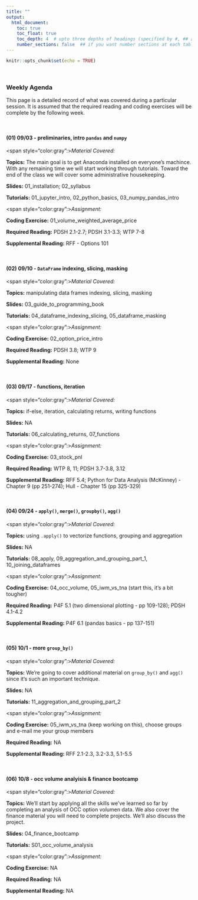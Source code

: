 ```yaml
---
title: ""
output:
  html_document:
    toc: true
    toc_float: true
    toc_depth: 4  # upto three depths of headings (specified by #, ## and ###)
    number_sections: false  ## if you want number sections at each table header
---
```


```r
knitr::opts_chunk$set(echo = TRUE)
```

&nbsp;

### **Weekly Agenda**

This page is a detailed record of what was covered during a particular session.  It is assumed that the required reading and coding exercises will be complete by the following week. 

&nbsp;


#### (01) 09/03 - preliminaries, intro `pandas` and `numpy`

<span style="color:gray":>*Material Covered:*</span> 

**Topics:** The main goal is to get Anaconda installed on everyone's machince.  With any remaining time we will start working through tutorials.  Toward the end of the class we will cover some administrative housekeeping.

**Slides:** 01_installation; 02_syllabus

**Tutorials:** 01_jupyter_intro, 02_python_basics, 03_numpy_pandas_intro

<span style="color:gray":>*Assignment:*</span> 

**Coding Exercise:** 01_volume_weighted_average_price

**Required Reading:** PDSH 2.1-2.7; PDSH 3.1-3.3; WTP 7-8

**Supplemental Reading:** RFF - Options 101


&nbsp;

#### (02) 09/10 - `DataFrame` indexing, slicing, masking


<span style="color:gray":>*Material Covered:*</span>

**Topics:** manipulating data frames indexing, slicing, masking

**Slides:** 03_guide_to_programming_book

**Tutorials:** 04_dataframe_indexing_slicing, 05_dataframe_masking

<span style="color:gray":>*Assignment:*</span>

**Coding Exercise:** 02_option_price_intro

**Required Reading:** PDSH 3.8; WTP 9

**Supplemental Reading:** None

&nbsp;


#### (03) 09/17 - functions, iteration


<span style="color:gray":>*Material Covered:*</span>

**Topics:** if-else, iteration, calculating returns, writing functions

**Slides:** NA

**Tutorials:** 06_calculating_returns, 07_functions

<span style="color:gray":>*Assignment:*</span>

**Coding Exercise:** 03_stock_pnl

**Required Reading:** WTP 8, 11; PDSH 3.7-3.8, 3.12

**Supplemental Reading:** RFF 5.4; Python for Data Analysis (McKinney) - Chapter 9 (pp 251-274); Hull - Chapter 15 (pp 325-329)

&nbsp;


#### (04) 09/24 - `apply()`, `merge()`, `groupby()`, `agg()`


<span style="color:gray":>*Material Covered:*</span>

**Topics:** using `.apply()` to vectorize functions, grouping and aggregation

**Slides:** NA

**Tutorials:** 08_apply, 09_aggregation_and_grouping_part_1, 10_joining_dataframes

<span style="color:gray":>*Assignment:*</span>

**Coding Exercise:** 04_occ_volume, 05_iwm_vs_tna (start this, it's a bit tougher)

**Required Reading:** P4F 5.1 (two dimensional plotting - pp 109-128); PDSH 4.1-4.2

**Supplemental Reading:** P4F 6.1 (pandas basics - pp 137-151)


&nbsp;



#### (05) 10/1 - more `group_by()`


<span style="color:gray":>*Material Covered:*</span>

**Topics:** We're going to cover additional material on `group_by()` and `agg()` since it's such an important technique. 

**Slides:** NA

**Tutorials:** 11_aggregation_and_grouping_part_2 

<span style="color:gray":>*Assignment:*</span>

**Coding Exercise:** 05_iwm_vs_tna (keep working on this), choose groups and e-mail me your group members

**Required Reading:** NA

**Supplemental Reading:** RFF 2.1-2.3, 3.2-3.3, 5.1-5.5


&nbsp;


#### (06) 10/8 - occ volume analyisis & finance bootcamp


<span style="color:gray":>*Material Covered:*</span>

**Topics:** We'll start by applying all the skills we've learned so far by completing an analysis of OCC option volumen data.  We also cover the finance material you will need to complete projects. We'll also discuss the project.

**Slides:** 04_finance_bootcamp

**Tutorials:** S01_occ_volume_analysis

<span style="color:gray":>*Assignment:*</span>

**Coding Exercise:** NA

**Required Reading:** NA

**Supplemental Reading:** NA

<!-- &nbsp; -->

<!-- #### (06) 03/05 - group projects assigned and visualziation -->


<!-- <span style="color:gray":>*Material Covered:*</span>  -->

<!-- **Topics:** We'll discuss the group projects and start talking about data visualization. -->

<!-- **Slides:** NA -->

<!-- **Tutorials:** 13_line_graphs_with_pandas -->

<!-- <span style="color:gray":>*Assignment:*</span>  -->

<!-- **Coding Exercise:** 06_option_pnl -->

<!-- **Required Reading:** PDSH 1.3, P4F 6.2 (financial data - pp 151-157) -->

<!-- **Supplemental Reading:** P4DA 8.1-8.2 (pp 219 - 241) -->

<!-- &nbsp; -->


<!-- #### (07) 03/12 - more visualization -->


<!-- <span style="color:gray":>*Material Covered:*</span>  -->

<!-- **Topics:** Jupyter tips and tricks (keyboard shortcuts, restart and run all, restart and clear output, move selected cells up/down) -->

<!-- **Slides:** NA -->

<!-- **Tutorials:** 14_bar_charts_with_pandas, 15_scatter_plots_with_pandas, 16_visualization_with_seaborn -->

<!-- <span style="color:gray":>*Assignment:*</span>  -->

<!-- **Coding Exercise:** 07_spy_calls -->

<!-- **Required Reading:** PDSH 4.14  -->

<!-- **Supplemental Reading:** P4F 121-127 (other plot types); [Official Seaborn Tutorials](https://seaborn.pydata.org/tutorial.html) -->

<!-- &nbsp; -->


<!-- #### (08) 03/19 - spring break, no class -->

<!-- &nbsp; -->

<!-- #### (09) 03/26 - additional data analysis topics -->


<!-- <span style="color:gray":>*Material Covered:*</span>  -->

<!-- **Topics:** discuss the analysis project, simulation, set up VS Code -->

<!-- **Slides:** NA -->

<!-- **Tutorials:** 17_simulation -->

<!-- <span style="color:gray":>*Assignment:*</span>  -->

<!-- **Coding Exercise:** NA -->

<!-- **Required Reading:** NA  -->

<!-- **Supplemental Reading:** P4F pp 59-68 (Monte Carlo Simulation); P4F pp 266-287 (Random Generation) -->


<!-- &nbsp; -->

<!-- #### (10) 04/02 - python, ipython, and jupyter -->


<!-- <span style="color:gray":>*Material Covered:*</span>  -->

<!-- **Topics:** discuss the history of IPython and the Jupyter Project -->

<!-- **Slides:** 05_python_ipython_jupyter -->

<!-- **Tutorials:** 18_simulation; package/01_hello_world; package/02_backtest_py_dev; package/03_toy_wrangler -->

<!-- <span style="color:gray":>*Assignment:*</span>  -->

<!-- **Coding Exercise:** NA -->

<!-- **Required Reading:** PDSH Chapter 1  -->

<!-- **Supplemental Reading:** [Real Python Packages Tutorial](https://realpython.com/python-modules-packages/); [IPython or Jupyter?](https://www.datacamp.com/community/blog/ipython-jupyter) -->




<!-- &nbsp; -->

<!-- #### (11) 04/09 - regression and `sklearn` -->


<!-- <span style="color:gray":>*Material Covered:*</span>  -->

<!-- **Topics:** regression as an introduction to machine learning with `sklearn` -->

<!-- **Slides:** NA -->

<!-- **Tutorials:** 19_regression -->

<!-- <span style="color:gray":>*Assignment:*</span>  -->

<!-- **Coding Exercise:** 08_regression_on_EWZ -->

<!-- **Required Reading:** PDSH 5.1-5.4, 5.6  -->

<!-- **Supplemental Reading:** NA -->


<!-- &nbsp; -->

<!-- #### (12) 04/16 - k nearest neighbors -->


<!-- <span style="color:gray":>*Material Covered:*</span>  -->

<!-- **Topics:** classification with k-nearest-neighbors -->

<!-- **Slides:** NA -->

<!-- **Tutorials:** 20_k_nearest_neighbors -->

<!-- <span style="color:gray":>*Assignment:*</span>  -->

<!-- **Coding Exercise:** 09_knn_on_vix -->

<!-- **Required Reading:** PDSH 5.4  -->

<!-- **Supplemental Reading:** NA -->


<!-- &nbsp; -->

<!-- #### (13) 04/23 - principal components analysis -->


<!-- <span style="color:gray":>*Material Covered:*</span>  -->

<!-- **Topics:** wrap-up knn and then discuss PCA -->

<!-- **Slides:** NA -->

<!-- **Tutorials:** 21_pca -->

<!-- <span style="color:gray":>*Assignment:*</span>  -->

<!-- **Coding Exercise:** 10_sector_pca -->

<!-- **Required Reading:** PDSH 5.9  -->

<!-- **Supplemental Reading:** NA -->


<!-- &nbsp; -->

<!-- #### (14) 04/30 - TBD -->


<!-- <span style="color:gray":>*Material Covered:*</span>  -->

<!-- **Topics:** Review and discussion of all topics covered over the semester.  -->

<!-- **Slides:** 06_class_wrap_up -->

<!-- **Tutorials:** NA -->

<!-- <span style="color:gray":>*Assignment:*</span>  -->

<!-- **Coding Exercise:** NA -->

<!-- **Required Reading:** NA -->

<!-- **Supplemental Reading:** NA -->


